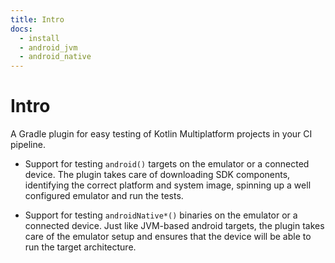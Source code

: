 ```yaml
---
title: Intro
docs:
  - install
  - android_jvm
  - android_native
---
```


# Intro

A Gradle plugin for easy testing of Kotlin Multiplatform projects in your CI pipeline.

- Support for testing `android()` targets on the emulator or a connected device.
  The plugin takes care of downloading SDK components, identifying the correct platform
  and system image, spinning up a well configured emulator and run the tests.

- Support for testing `androidNative*()` binaries on the emulator or a connected device.
  Just like JVM-based android targets, the plugin takes care of the emulator setup
  and ensures that the device will be able to run the target architecture.